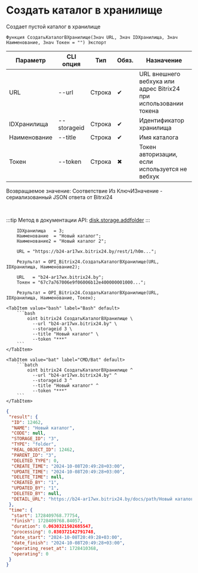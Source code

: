 ﻿---
sidebar_position: 6
---


# Создать каталог в хранилище
 Создает пустой каталог в хранилище



`Функция СоздатьКаталогВХранилище(Знач URL, Знач IDХранилища, Знач Наименование, Знач Токен = "") Экспорт`

  | Параметр | CLI опция | Тип | Обяз. | Назначение |
  |-|-|-|-|-|
  | URL | --url | Строка | &#x2714; | URL внешнего вебхука или адрес Bitrix24 при использовании токена |
  | IDХранилища | --storageid | Строка | &#x2714; | Идентификатор хранилища |
  | Наименование | --title | Строка | &#x2714; | Имя каталога |
  | Токен | --token | Строка | &#x2716; | Токен авторизации, если используется не вебхук |

  
  Возвращаемое значение:   Соответствие Из КлючИЗначение - сериализованный JSON ответа от Bitrxi24

<br/>

:::tip
Метод в документации API: [disk.storage.addfolder](https://dev.1c-bitrix.ru/rest_help/disk/storage/disk_storage_addfolder.php)
:::
<br/>



```bsl title="Пример использования для 1С:Предприятие/OneScript"
    IDХранилища   = 3;
    Наименование  = "Новый каталог";
    Наименование2 = "Новый каталог 2";

    URL = "https://b24-ar17wx.bitrix24.by/rest/1/h0m...";

    Результат = OPI_Bitrix24.СоздатьКаталогВХранилище(URL, IDХранилища, Наименование2);

    URL   = "b24-ar17wx.bitrix24.by";
    Токен = "67c7a767006e9f06006b12e400000001000...";

    Результат = OPI_Bitrix24.СоздатьКаталогВХранилище(URL, IDХранилища, Наименование, Токен);
```
    

 <Tabs>
  
    <TabItem value="bash" label="Bash" default>
        ```bash
            oint bitrix24 СоздатьКаталогВХранилище \
              --url "b24-ar17wx.bitrix24.by" \
              --storageid 3 \
              --title "Новый каталог" \
              --token "***"
        ```
    </TabItem>
  
    <TabItem value="bat" label="CMD/Bat" default>
        ```batch
            oint bitrix24 СоздатьКаталогВХранилище ^
              --url "b24-ar17wx.bitrix24.by" ^
              --storageid 3 ^
              --title "Новый каталог" ^
              --token "***"
        ```
    </TabItem>
</Tabs>


```json title="Результат"
{
 "result": {
  "ID": 12462,
  "NAME": "Новый каталог",
  "CODE": null,
  "STORAGE_ID": "3",
  "TYPE": "folder",
  "REAL_OBJECT_ID": 12462,
  "PARENT_ID": "3",
  "DELETED_TYPE": 0,
  "CREATE_TIME": "2024-10-08T20:49:28+03:00",
  "UPDATE_TIME": "2024-10-08T20:49:28+03:00",
  "DELETE_TIME": null,
  "CREATED_BY": "1",
  "UPDATED_BY": "1",
  "DELETED_BY": null,
  "DETAIL_URL": "https://b24-ar17wx.bitrix24.by/docs/path/Новый каталог"
 },
 "time": {
  "start": 1728409768.77754,
  "finish": 1728409768.84057,
  "duration": 0.0630321502685547,
  "processing": 0.030372142791748,
  "date_start": "2024-10-08T20:49:28+03:00",
  "date_finish": "2024-10-08T20:49:28+03:00",
  "operating_reset_at": 1728410368,
  "operating": 0
 }
}
```

